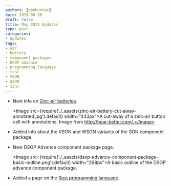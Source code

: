 ```yaml
---
authors: [gbmhunter]
date: 2015-05-30
draft: false
title: May 2015 Updates
type: post
categories:
- Updates
tags:
- air
- battery
- component packages
- DSOP advance
- programming language
- rust
- VSON
- WSON
- zinc
---
```


* New info on [Zinc-air batteries](/electronics/components/batteries/#zinc-air-batteries).

    <Image src={require('./_assets/zinc-air-battery-cut-away-annotated.jpg').default} width="443px">A cut-away of a zinc-air button cell with annotations. Image from http://hear-better.com/.</Image>

* Added info about the VSON and WSON variants of the SON component package.

* New DSOP Advance component package page.

    <Image src={require('./_assets/dsop-advance-component-package-basic-outline.png').default} width="298px">A basic outline of the DSOP advance component package.</Image>
    
* Added a page on the [Rust programming language](/programming/languages/rust).
